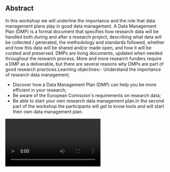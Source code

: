 ## Abstract

In this workshop we will underline the importance and the role that data management plans play in good data management. A Data Management Plan (DMP) is a formal document that specifies how research data will be handled both during and after a research project, describing what data will be collected / generated, the methodology and standards followed, whether and how this data will be shared and/or made open, and how it will be curated and preserved. DMPs are living documents, updated when needed throughout the research process. More and more research funders require a DMP as a deliverable, but there are several reasons why DMPs are part of good research practices.Learning objectives:- Understand the importance of research data management;
- Discover how a Data Management Plan (DMP) can help you be more efficient in your research;
- Be aware of the European Comission's requirements on research data;
- Be able to start your own research data management plan.In the second part of the workshop the participants will get to know tools and will start their own data management plan.

<Video provider="youtube" id="9-IyEKXiG0I">
  Antónia Correia - Data Management Plans
</Video>
